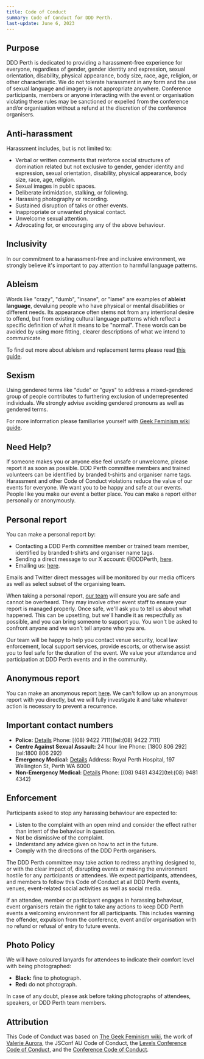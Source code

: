 ```yaml
---
title: Code of Conduct
summary: Code of Conduct for DDD Perth.
last-update: June 6, 2023
---
```


## Purpose

DDD Perth is dedicated to providing a harassment-free experience for everyone, regardless of gender,
gender identity and expression, sexual orientation, disability, physical appearance, body size, race, age,
religion, or other characteristic. We do not tolerate harassment in any form and the use of sexual language and
imagery is not appropriate anywhere. Conference participants, members or anyone interacting with the event or
organisation violating these rules may be sanctioned or expelled from the conference and/or organisation without
a refund at the discretion of the conference organisers.

## Anti-harassment

Harassment includes, but is not limited to:

-   Verbal or written comments that reinforce social structures of domination related but not exclusive to gender,
    gender identity and expression, sexual orientation, disability, physical appearance, body size, race, age,
    religion.
-   Sexual images in public spaces.
-   Deliberate intimidation, stalking, or following.
-   Harassing photography or recording.
-   Sustained disruption of talks or other events.
-   Inappropriate or unwanted physical contact.
-   Unwelcome sexual attention.
-   Advocating for, or encouraging any of the above behaviour.

## Inclusivity

In our commitment to a harassment-free and inclusive environment, we strongly believe it's important to pay
attention to harmful language patterns.

## Ableism

Words like "crazy", "dumb", "insane", or "lame" are examples of **ableist language**, devaluing people who have physical or mental disabilities or different needs. Its appearance often stems not from any intentional desire to offend, but from existing cultural language patterns which reflect a specific definition of what it means to be "normal". These words can be avoided by using more fitting, clearer descriptions of what we intend to communicate.

To find out more about ableism and replacement terms please read [this guide](https://www.autistichoya.com/p/ableist-words-and-terms-to-avoid.html).

## Sexism

Using gendered terms like "dude" or "guys" to address a mixed-gendered group of people contributes to furthering
exclusion of underrepresented individuals. We strongly advise avoiding gendered pronouns as well as gendered
terms.

For more information please familiarise yourself with [Geek Feminism wiki guide](http://geekfeminism.wikia.com/wiki/Nonsexist_language).

## Need Help?

If someone makes you or anyone else feel unsafe or unwelcome, please report it as soon as possible. DDD Perth
committee members and trained volunteers can be identified by branded t-shirts and organiser name tags.
Harassment and other Code of Conduct violations reduce the value of our events for everyone. We want you to be
happy and safe at our events. People like you make our event a better place. You can make a report either
personally or anonymously.

## Personal report

You can make a personal report by:

-   Contacting a DDD Perth committee member or trained team member, identified by branded t-shirts and
    organiser name tags.
-   Sending a direct message to our X account: @DDDPerth, [here](https://twitter.com/messages/compose?recipient_id=977876011).
-   Emailing us: [here](`mailto:info@dddperth.com?subject=Code%20of%20Conduct%20Violation`).

Emails and Twitter direct messages will be monitored by our media officers as well as select subset of the
organising team.

When taking a personal report, [our team](/team) will ensure you are
safe and cannot be overheard. They may involve other event staff to ensure your report is managed properly. Once
safe, we'll ask you to tell us about what happened. This can be upsetting, but we'll handle it as respectfully
as possible, and you can bring someone to support you. You won't be asked to confront anyone and we won't tell
anyone who you are.

Our team will be happy to help you contact venue security, local law enforcement, local support services,
provide escorts, or otherwise assist you to feel safe for the duration of the event. We value your attendance
and participation at DDD Perth events and in the community.

## Anonymous report

You can make an anonymous report [here](https://forms.office.com/Pages/ResponsePage.aspx?id=8IU585acE0S9pvuDhIEiS26sQVnJFzFLm-6XlxI4bCFURDVGTks2N1VOQVBWWUU1VFJESDZMNlkxNS4u). We can't follow up
an anonymous report with you directly, but we will fully investigate it and take whatever action is necessary to
prevent a recurrence.

## Important contact numbers

-   **Police:** [Details](https://www.google.com.au/maps/place/WA+Police/@-31.9539457,115.8571227,15z/data=!4m8!1m2!2m1!1swa+police!3m4!1s0x2a32bad2aad309a9:0x132b875b4c12ce8a!8m2!3d-31.9465398!4d115.852523) Phone: [(08) 9422 7111](tel:(08) 9422 7111)
-   **Centre Against Sexual Assault:** 24 hour line Phone: [1800 806 292](tel:1800 806 292)
-   **Emergency Medical:** [Details](https://www.google.com.au/maps/place/Royal+Perth+Hospital/@-31.953946,115.8637156,17z/data=!3m1!4b1!4m5!3m4!1s0x2a32bb26d7818b2d:0x31db7aa443eb9c11!8m2!3d-31.953946!4d115.8659043) Address: Royal Perth Hospital, 197 Wellington St, Perth WA 6000
-   **Non-Emergency Medical:** [Details](https://www.google.com.au/maps/place/Perth+Medical+Centre/@-31.9539771,115.8552714,17z/data=!3m1!4b1!4m5!3m4!1s0x2a32bad5d00fb27f:0xa93cc014867a5f8b!8m2!3d-31.9539771!4d115.8574654) Phone: [(08) 9481 4342](tel:(08) 9481 4342)

## Enforcement

Participants asked to stop any harassing behaviour are expected to:

-   Listen to the complaint with an open mind and consider the effect rather than intent of the behaviour in question.
-   Not be dismissive of the complaint.
-   Understand any advice given on how to act in the future.
-   Comply with the directions of the DDD Perth organisers.

The DDD Perth committee may take action to redress anything designed to, or with the clear impact of,
disrupting events or making the environment hostile for any participants or attendees. We expect participants,
attendees, and members to follow this Code of Conduct at all DDD Perth events, venues, event-related
social activities as well as social media.

If an attendee, member or participant engages in harassing behaviour, event organisers retain the right to take
any actions to keep DDD Perth events a welcoming environment for all participants. This includes warning
the offender, expulsion from the conference, event and/or organisation with no refund or refusal of entry to
future events.

## Photo Policy

We will have coloured lanyards for attendees to indicate their comfort level with being photographed:

-   **Black:** fine to photograph.
-   **Red:** do not photograph.

In case of any doubt, please ask before taking photographs of attendees, speakers, or DDD Perth team
members.

## Attribution

This Code of Conduct was based on [The Geek Feminism wiki](https://geekfeminism.wikia.com/wiki/Conference_anti-harassment/Policy),
the work of [Valerie Aurora](https://frameshiftconsulting.com/code-of-conduct-training/), the JSConf AU Code of Conduct, the [Levels Conference Code of Conduct](https://www.levelsconf.com/codeofconduct.html), and
the [Conference Code of Conduct](https://confcodeofconduct.com/).

